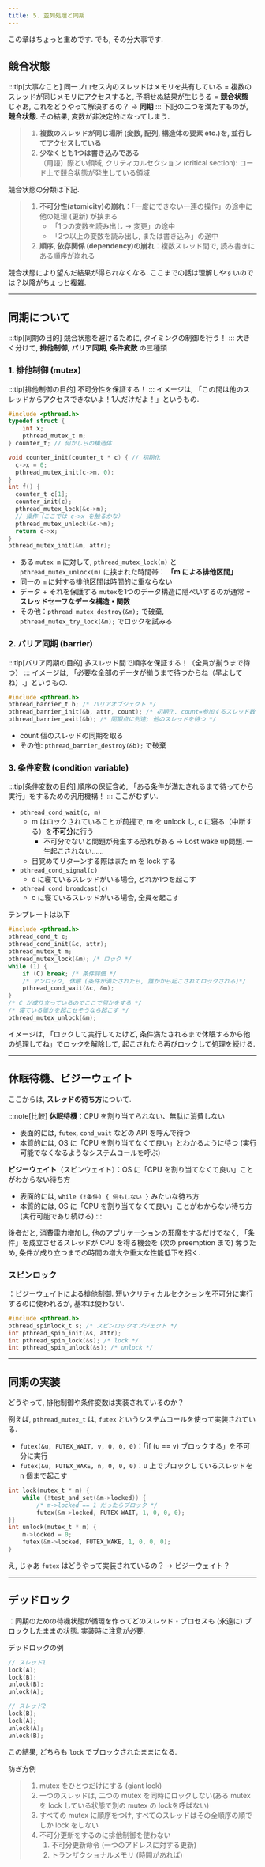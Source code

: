 ```yaml
---
title: 5. 並列処理と同期
---
```


この章はちょっと重めです. でも, その分大事です.

## 競合状態
:::tip[大事なこと]
同一プロセス内のスレッドはメモリを共有している = 複数のスレッドが同じメモリにアクセスすると, 予期せぬ結果が生じうる = **競合状態**  
じゃあ, これをどうやって解決するの？ → **同期**
:::
下記の二つを満たすものが, **競合状態**. その結果, 変数が非決定的になってしまう.
> 1. **複数のスレッドが同じ場所 (変数, 配列, 構造体の要素 etc.)を, 並行してアクセスしている**
> 2. **少なくとも1つは書き込みである**  
> （用語）際どい領域, クリティカルセクション (critical section): コード上で競合状態が発生している領域

競合状態の分類は下記.
> 1. **不可分性(atomicity)の崩れ**：「一度にできない一連の操作」の途中に他の処理 (更新) が挟まる
>     - 「1つの変数を読み出し → 変更」の途中
>     - 「2つ以上の変数を読み出し, または書き込み」の途中
> 2. **順序, 依存関係 (dependency)の崩れ**：複数スレッド間で, 読み書きにある順序が崩れる

競合状態により望んだ結果が得られなくなる. ここまでの話は理解しやすいのでは？以降がちょっと複雑.

---
## 同期について
:::tip[同期の目的]
競合状態を避けるために, タイミングの制御を行う！
:::
大きく分けて, **排他制御**, **バリア同期**, **条件変数** の三種類

### 1. 排他制御 (mutex)
:::tip[排他制御の目的]
不可分性を保証する！
:::
イメージは, 「この間は他のスレッドからアクセスできないよ！1人だけだよ！」というもの.
```c
#include <pthread.h>
typedef struct {
    int x; 
    pthread_mutex_t m; 
} counter_t; // 何かしらの構造体

void counter_init(counter_t * c) { // 初期化
  c->x = 0;
  pthread_mutex_init(c->m, 0);
}
int f() {
  counter_t c[1];
  counter_init(c);
  pthread_mutex_lock(&c->m);
  // 操作（ここでは c->x を触るかな）
  pthread_mutex_unlock(&c->m);
  return c->x;
} 
pthread_mutex_init(&m, attr);
```
- ある `mutex m` に対して, `pthread_mutex_lock(m)` と `pthread_mutex_unlock(m)`
に挟まれた時間帯： **「m による排他区間」**   
- 同一の `m` に対する排他区間は時間的に重ならない
- データ + それを保護する `mutex`を1つのデータ構造に隠ぺいするのが通常 = **スレッドセーフなデータ構造・関数**
- その他：`pthread_mutex_destroy(&m);` で破棄, `pthread_mutex_try_lock(&m);` でロックを試みる

### 2. バリア同期 (barrier)
:::tip[バリア同期の目的]
多スレッド間で順序を保証する！（全員が揃うまで待つ）
:::
イメージは, 「必要な全部のデータが揃うまで待つからね（早よしてね）.」というもの.
```c
#include <pthread.h>
pthread_barrier_t b; /* バリアオブジェクト */
pthread_barrier_init(&b, attr, count); /* 初期化. count=参加するスレッド数 */
pthread_barrier_wait(&b); /* 同期点に到達; 他のスレッドを待つ */
```
- count 個のスレッドの同期を取る
- その他: `pthread_barrier_destroy(&b);` で破棄

### 3. 条件変数 (condition variable)
:::tip[条件変数の目的]
順序の保証含め, 「ある条件が満たされるまで待ってから実行」をするための汎用機構！
:::
ここがむずい.
- `pthread_cond_wait(c, m)` 
    - m はロックされていることが前提で, m を unlock し, c に寝る（中断する）を**不可分**に行う
        - 不可分でないと問題が発生する恐れがある → Lost wake up問題. 一生起こされない……
    - 目覚めてリターンする際はまた m を lock する
- `pthread_cond_signal(c)`
    - c に寝ているスレッドがいる場合, どれか1つを起こす
- `pthread_cond_broadcast(c)`
    - c に寝ているスレッドがいる場合, 全員を起こす
    
テンプレートは以下
```c
#include <pthread.h>
pthread_cond_t c;
pthread_cond_init(&c, attr);
pthread_mutex_t m;
pthread_mutex_lock(&m); /* ロック */
while (1) {
	if (C) break; /* 条件評価 */
    /* アンロック, 休眠 (条件が満たされたら, 誰かから起こされてロックされる)*/
	pthread_cond_wait(&c, &m);
}
/* C が成り立っているのでここで何かをする */
/* 寝ている誰かを起こせそうなら起こす */
pthread_mutex_unlock(&m);
```
イメージは, 「ロックして実行してたけど, 条件満たされるまで休眠するから他の処理してね」でロックを解除して, 起こされたら再びロックして処理を続ける.

---
## 休眠待機、ビジーウェイト
ここからは, **スレッドの待ち方**について.

:::note[比較]
**休眠待機**：CPU を割り当てられない、無駄に消費しない
- 表面的には, `futex`, `cond_wait` などの API を呼んで待つ
- 本質的には, OS に「CPU を割り当てなくて良い」とわかるように待つ (実行可能でなくなるようなシステムコールを呼ぶ)

**ビジーウェイト**（スピンウェイト）：OS に「CPU を割り当てなくて良い」ことがわからない待ち方
- 表面的には, `while (!条件) { 何もしない }` みたいな待ち方
- 本質的には, OS に「CPU を割り当てなくて良い」ことがわからない待ち方 (実行可能であり続ける)
:::

後者だと, 消費電力増加し, 他のアプリケーションの邪魔をするだけでなく, 
「条件」を成立させるスレッドが CPU を得る機会を (次の preemption まで) 奪うため, 条件が成り立つまでの時間の増大や重大な性能低下を招く.

### スピンロック
：ビジーウェイトによる排他制御. 短いクリティカルセクションを不可分に実行するのに使われるが, 基本は使わない. 
```c
#include <pthread.h>
pthread_spinlock_t s; /* スピンロックオブジェクト */
int pthread_spin_init(&s, attr);
int pthread_spin_lock(&s); /* lock */
int pthread_spin_unlock(&s); /* unlock */
```
---
## 同期の実装
どうやって, 排他制御や条件変数は実装されているのか？

例えば, `pthread_mutex_t` は, `futex` というシステムコールを使って実装されている.
- `futex(&u, FUTEX_WAIT, v, 0, 0, 0)`：「if (u == v) ブロックする」を不可分に実行
- `futex(&u, FUTEX_WAKE, n, 0, 0, 0)`：u 上でブロックしているスレッドを n 個まで起こす
```c
int lock(mutex_t * m) {
    while (!test_and_set(&m->locked)) {
        /* m->locked == 1 だったらブロック */
        futex(&m->locked, FUTEX WAIT, 1, 0, 0, 0);
}}
int unlock(mutex_t * m) {
    m->locked = 0;
    futex(&m->locked, FUTEX_WAKE, 1, 0, 0, 0);
}
```
え, じゃあ `futex` はどうやって実装されているの？ → ビジーウェイト？

---
## デッドロック
：同期のための待機状態が循環を作ってどのスレッド・プロセスも (永遠に) ブロックしたままの状態. 実装時に注意が必要.

デッドロックの例
```c
// スレッド1
lock(A);
lock(B);
unlock(B);
unlock(A);

// スレッド2
lock(B);
lock(A);
unlock(A);
unlock(B);
```
この結果, どちらも `lock` でブロックされたままになる.

防ぎ方例
> 1. mutex をひとつだけにする (giant lock)
> 2. 一つのスレッドは, 二つの mutex を同時にロックしない(ある mutex を lock している状態で別の mutex の lockを呼ばない)
> 3. すべての mutex に順序をつけ, すべてのスレッドはその全順序の順でしか lock をしない
> 4. 不可分更新をするのに排他制御を使わない
>     1. 不可分更新命令 (一つのアドレスに対する更新)
>     2. トランザクショナルメモリ (時間があれば)